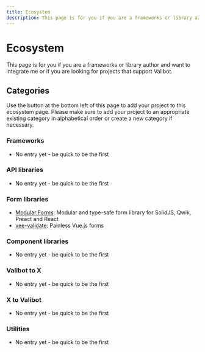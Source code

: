 ```yaml
---
title: Ecosystem
description: This page is for you if you are a frameworks or library author and want to integrate me or if you are looking for projects that support Valibot.
---
```


# Ecosystem

This page is for you if you are a frameworks or library author and want to integrate me or if you are looking for projects that support Valibot.

## Categories

Use the button at the bottom left of this page to add your project to this ecosystem page. Please make sure to add your project to an appropriate existing category in alphabetical order or create a new category if necessary.

### Frameworks

- No entry yet - be quick to be the first

### API libraries

- No entry yet - be quick to be the first

### Form libraries

- [Modular Forms](https://modularforms.dev/): Modular and type-safe form library for SolidJS, Qwik, Preact and React
- [vee-validate](https://vee-validate.logaretm.com/v4/): Painless Vue.js forms

### Component libraries

- No entry yet - be quick to be the first

### Valibot to X

- No entry yet - be quick to be the first

### X to Valibot

- No entry yet - be quick to be the first

### Utilities

- No entry yet - be quick to be the first
